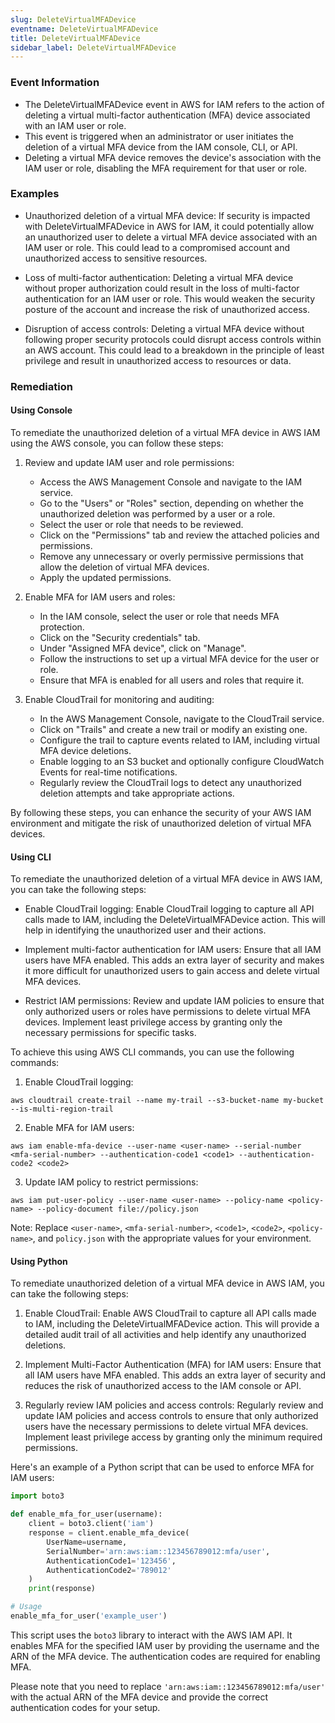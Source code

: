```yaml
--- 
slug: DeleteVirtualMFADevice
eventname: DeleteVirtualMFADevice
title: DeleteVirtualMFADevice
sidebar_label: DeleteVirtualMFADevice
---
```

                       
### Event Information

- The DeleteVirtualMFADevice event in AWS for IAM refers to the action of deleting a virtual multi-factor authentication (MFA) device associated with an IAM user or role.
- This event is triggered when an administrator or user initiates the deletion of a virtual MFA device from the IAM console, CLI, or API.
- Deleting a virtual MFA device removes the device's association with the IAM user or role, disabling the MFA requirement for that user or role.


### Examples

- Unauthorized deletion of a virtual MFA device: If security is impacted with DeleteVirtualMFADevice in AWS for IAM, it could potentially allow an unauthorized user to delete a virtual MFA device associated with an IAM user or role. This could lead to a compromised account and unauthorized access to sensitive resources.

- Loss of multi-factor authentication: Deleting a virtual MFA device without proper authorization could result in the loss of multi-factor authentication for an IAM user or role. This would weaken the security posture of the account and increase the risk of unauthorized access.

- Disruption of access controls: Deleting a virtual MFA device without following proper security protocols could disrupt access controls within an AWS account. This could lead to a breakdown in the principle of least privilege and result in unauthorized access to resources or data.

### Remediation

#### Using Console

To remediate the unauthorized deletion of a virtual MFA device in AWS IAM using the AWS console, you can follow these steps:

1. Review and update IAM user and role permissions:
   - Access the AWS Management Console and navigate to the IAM service.
   - Go to the "Users" or "Roles" section, depending on whether the unauthorized deletion was performed by a user or a role.
   - Select the user or role that needs to be reviewed.
   - Click on the "Permissions" tab and review the attached policies and permissions.
   - Remove any unnecessary or overly permissive permissions that allow the deletion of virtual MFA devices.
   - Apply the updated permissions.

2. Enable MFA for IAM users and roles:
   - In the IAM console, select the user or role that needs MFA protection.
   - Click on the "Security credentials" tab.
   - Under "Assigned MFA device", click on "Manage".
   - Follow the instructions to set up a virtual MFA device for the user or role.
   - Ensure that MFA is enabled for all users and roles that require it.

3. Enable CloudTrail for monitoring and auditing:
   - In the AWS Management Console, navigate to the CloudTrail service.
   - Click on "Trails" and create a new trail or modify an existing one.
   - Configure the trail to capture events related to IAM, including virtual MFA device deletions.
   - Enable logging to an S3 bucket and optionally configure CloudWatch Events for real-time notifications.
   - Regularly review the CloudTrail logs to detect any unauthorized deletion attempts and take appropriate actions.

By following these steps, you can enhance the security of your AWS IAM environment and mitigate the risk of unauthorized deletion of virtual MFA devices.

#### Using CLI

To remediate the unauthorized deletion of a virtual MFA device in AWS IAM, you can take the following steps:

- Enable CloudTrail logging: Enable CloudTrail logging to capture all API calls made to IAM, including the DeleteVirtualMFADevice action. This will help in identifying the unauthorized user and their actions.

- Implement multi-factor authentication for IAM users: Ensure that all IAM users have MFA enabled. This adds an extra layer of security and makes it more difficult for unauthorized users to gain access and delete virtual MFA devices.

- Restrict IAM permissions: Review and update IAM policies to ensure that only authorized users or roles have permissions to delete virtual MFA devices. Implement least privilege access by granting only the necessary permissions for specific tasks.

To achieve this using AWS CLI commands, you can use the following commands:

1. Enable CloudTrail logging:
```
aws cloudtrail create-trail --name my-trail --s3-bucket-name my-bucket --is-multi-region-trail
```

2. Enable MFA for IAM users:
```
aws iam enable-mfa-device --user-name <user-name> --serial-number <mfa-serial-number> --authentication-code1 <code1> --authentication-code2 <code2>
```

3. Update IAM policy to restrict permissions:
```
aws iam put-user-policy --user-name <user-name> --policy-name <policy-name> --policy-document file://policy.json
```

Note: Replace `<user-name>`, `<mfa-serial-number>`, `<code1>`, `<code2>`, `<policy-name>`, and `policy.json` with the appropriate values for your environment.

#### Using Python

To remediate unauthorized deletion of a virtual MFA device in AWS IAM, you can take the following steps:

1. Enable CloudTrail: Enable AWS CloudTrail to capture all API calls made to IAM, including the DeleteVirtualMFADevice action. This will provide a detailed audit trail of all activities and help identify any unauthorized deletions.

2. Implement Multi-Factor Authentication (MFA) for IAM users: Ensure that all IAM users have MFA enabled. This adds an extra layer of security and reduces the risk of unauthorized access to the IAM console or API.

3. Regularly review IAM policies and access controls: Regularly review and update IAM policies and access controls to ensure that only authorized users have the necessary permissions to delete virtual MFA devices. Implement least privilege access by granting only the minimum required permissions.

Here's an example of a Python script that can be used to enforce MFA for IAM users:

```python
import boto3

def enable_mfa_for_user(username):
    client = boto3.client('iam')
    response = client.enable_mfa_device(
        UserName=username,
        SerialNumber='arn:aws:iam::123456789012:mfa/user',
        AuthenticationCode1='123456',
        AuthenticationCode2='789012'
    )
    print(response)

# Usage
enable_mfa_for_user('example_user')
```

This script uses the `boto3` library to interact with the AWS IAM API. It enables MFA for the specified IAM user by providing the username and the ARN of the MFA device. The authentication codes are required for enabling MFA.

Please note that you need to replace `'arn:aws:iam::123456789012:mfa/user'` with the actual ARN of the MFA device and provide the correct authentication codes for your setup.


 